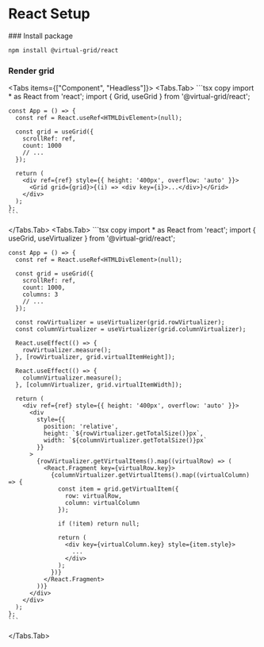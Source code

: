 
# React Setup

<Steps>
### Install package

```bash copy npm2yarn
npm install @virtual-grid/react
```

### Render grid

<Tabs items={["Component", "Headless"]}>
  <Tabs.Tab>
    ```tsx copy
    import * as React from 'react';
    import { Grid, useGrid } from '@virtual-grid/react';

    const App = () => {
      const ref = React.useRef<HTMLDivElement>(null);

      const grid = useGrid({
        scrollRef: ref,
    	count: 1000
    	// ...
      });

      return (
    	<div ref={ref} style={{ height: '400px', overflow: 'auto' }}>
    	  <Grid grid={grid}>{(i) => <div key={i}>...</div>}</Grid>
    	</div>
      );
    };
    ```

  </Tabs.Tab>
  <Tabs.Tab>
    ```tsx copy
    import * as React from 'react';
    import { useGrid, useVirtualizer } from '@virtual-grid/react';

    const App = () => {
      const ref = React.useRef<HTMLDivElement>(null);

      const grid = useGrid({
        scrollRef: ref,
        count: 1000,
        columns: 3
        // ...
      });

      const rowVirtualizer = useVirtualizer(grid.rowVirtualizer);
      const columnVirtualizer = useVirtualizer(grid.columnVirtualizer);

      React.useEffect(() => {
        rowVirtualizer.measure();
      }, [rowVirtualizer, grid.virtualItemHeight]);

      React.useEffect(() => {
        columnVirtualizer.measure();
      }, [columnVirtualizer, grid.virtualItemWidth]);

      return (
        <div ref={ref} style={{ height: '400px', overflow: 'auto' }}>
          <div
            style={{
              position: 'relative',
              height: `${rowVirtualizer.getTotalSize()}px`,
              width: `${columnVirtualizer.getTotalSize()}px`
            }}
          >
            {rowVirtualizer.getVirtualItems().map((virtualRow) => (
              <React.Fragment key={virtualRow.key}>
                {columnVirtualizer.getVirtualItems().map((virtualColumn) => {
                  const item = grid.getVirtualItem({
                    row: virtualRow,
                    column: virtualColumn
                  });

                  if (!item) return null;

                  return (
                    <div key={virtualColumn.key} style={item.style}>
                      ...
                    </div>
                  );
                })}
              </React.Fragment>
            ))}
          </div>
        </div>
      );
    };
    ```

  </Tabs.Tab>
</Tabs>

</Steps>
